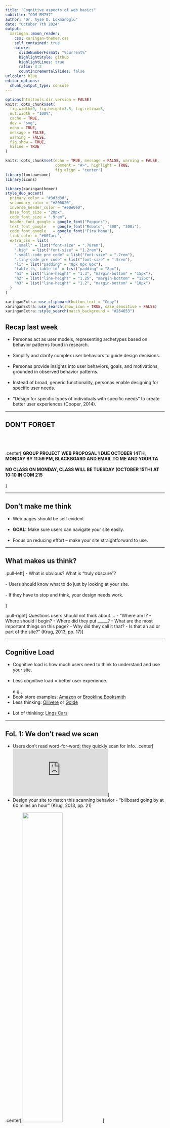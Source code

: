 ```yaml
---
title: "Cognitive aspects of web basics"
subtitle: "COM EM757"
author: "Dr. Ayse D. Lokmanoglu"
date: "October 7th 2024"
output:
  xaringan::moon_reader:
    css: xaringan-themer.css
    self_contained: true
    nature:
      slideNumberFormat: "%current%"
      highlightStyle: github
      highlightLines: true
      ratio: 3:2
      countIncrementalSlides: false
urlcolor: blue
editor_options: 
  chunk_output_type: console
---
```


```r
options(htmltools.dir.version = FALSE)
knitr::opts_chunk$set(
  fig.width=9, fig.height=3.5, fig.retina=3,
  out.width = "100%",
  cache = TRUE,
  dev = "svg",      
  echo = TRUE,
  message = FALSE, 
  warning = FALSE,
  fig.show = TRUE,
  hiline = TRUE      
)

knitr::opts_chunk$set(echo = TRUE, message = FALSE, warning = FALSE,
                      comment = "#>", highlight = TRUE,
                      fig.align = "center")
library(fontawesome)
library(icons)
```

```r
library(xaringanthemer)
style_duo_accent(
  primary_color = "#3d3d3d",
  secondary_color = "#800020",
  inverse_header_color = "#e0e0e0",
  base_font_size = "20px",
  code_font_size = ".9rem",
  header_font_google = google_font("Poppins"),
  text_font_google   = google_font("Roboto", "300", "300i"),
  code_font_google   = google_font("Fira Mono"),
  link_color = "#007acc", 
  extra_css = list(
    ".small" = list("font-size" = ".78rem"),
    ".big"  = list("font-size" = "1.2rem"),
    ".small-code pre code" = list("font-size" = ".7rem"),
    ".tiny-code pre code" = list("font-size" = ".5rem"),
    "li" = list("padding" = "8px 0px 0px"),
    "table th, table td" = list("padding" = "8px"),
    "h1" = list("line-height" = "1.3", "margin-bottom" = "15px"), 
    "h2" = list("line-height" = "1.25", "margin-bottom" = "12px"), 
    "h3" = list("line-height" = "1.2", "margin-bottom" = "10px")
  )
)
```

```r
xaringanExtra::use_clipboard(button_text = "Copy")
xaringanExtra::use_search(show_icon = TRUE, case_sensitive = FALSE)
xaringanExtra::style_search(match_background = "#264653")
```

## Recap last week

- Personas act as user models, representing archetypes based on behavior patterns found in research.
<br>
<br>
- Simplify and clarify complex user behaviors to guide design decisions.
<br>
<br>
- Personas provide insights into user behaviors, goals, and motivations, grounded in observed behavior patterns.
<br>
<br>
- Instead of broad, generic functionality, personas enable designing for specific user needs.
<br>
<br>
- "Design for specific types of individuals with specific needs" to create better user experiences (Cooper, 2014).

---

## DON'T FORGET

<br>
<br>
<br>
.center[
**GROUP PROJECT WEB PROPOSAL 1 DUE OCTOBER 14TH, MONDAY BY 11:59 PM, BLACKBOARD AND EMAIL TO ME AND YOUR TA**
<br>
<br>
**NO CLASS ON MONDAY, CLASS WILL BE TUESDAY (OCTOBER 15TH) AT 10:10 IN COM 215**
<br>
<br>
]

---

## Don't make me think

- Web pages should be self evident
<br>
<br>
- **GOAL:** Make sure users can navigate your site easily.
<br>
<br>
- Focus on reducing effort – make your site straightforward to use.

---

## What makes us think?

.pull-left[
- What is obvious? What is "truly obscure"? 
<br>
<br>
- Users should know what to do just by looking at your site.
<br>
<br>
- If they have to stop and think, your design needs work.
<br>
<br>
]

.pull-right[
Questions users should not think about.... 
- "Where am I?
- Where should I begin?
- Where did they put _____?
- What are the most important things on this page?
- Why did they call it that?
- Is that an ad or part of the site?" (Krug, 2013, pp. 17)
]

---

## Cognitive Load

- Cognitive load is how much users need to think to understand and use your site.
<br>
<br>
- Less cognitive load = better user experience.
<br>
<br>
e.g., 
- Book store examples: [Amazon](https://www.amazon.com/) or [Brookline Booksmith](https://brooklinebooksmith.com/)
<br>
- Less thinking: [Ollivere](https://ollivere.co/) or [Golde](https://golde.co/)
<br>
<br>
- Lot of thinking: [Lings Cars](https://www.lingscars.com/)

---

## FoL 1: We don't read we scan

- Users don’t read word-for-word; they quickly scan for info.
.center[
<iframe src="https://giphy.com/embed/3orifhln1wZJ7lTbyw" width="300" height="150" style="" frameBorder="0" class="giphy-embed" allowFullScreen></iframe><p><a href="https://giphy.com/gifs/season-16-the-simpsons-16x19-3orifhln1wZJ7lTbyw">via GIPHY</a></p>
]
- Design your site to match this scanning behavior - "billboard going by at 60 miles an hour" (Krug, 2013, pp. 21)

.center[
<img src="images/krug_pg21.png" width="50%" />
]

---

## FoL 2: We don't make optimal choices. We satisfice

- Users don't look for the "best" option – they pick the first thing that looks like it works.
<br>
<br>
   - We're in a hurry (think of mobile web scanning)
   - First guess and back options are usually faster
   - Guessing is more fun! 

.center[
<iframe src="https://giphy.com/embed/qJ2a8MnK9MutrKSFNw" width="300" height="200" style="" frameBorder="0" class="giphy-embed" allowFullScreen></iframe><p><a href="https://giphy.com/gifs/AppleTV-apple-tv-app-qJ2a8MnK9MutrKSFNw">via GIPHY</a></p>
]

---

## FoL 3: We don't figure out how things work. We muddle through.

- Most users don’t care about understanding your site deeply; they just want to get things done.
- They’ll make guesses, click around, and figure it out as they go.

*Your book references Yahoo....* 

- We are creatures of habit, if something works we don't change it. 

.center[
<iframe src="https://giphy.com/embed/ZebTmyvw85gnm" width="300" height="250" style="" frameBorder="0" class="giphy-embed" allowFullScreen></iframe><p><a href="https://giphy.com/gifs/angry-work-panda-ZebTmyvw85gnm">via GIPHY</a></p>
]
Who googles links or websites? 

---

### Therefore, design billboards...

.center[
<iframe src="https://giphy.com/embed/yrRYYMuYBwTC1RoXQf" width="480" height="480" style="" frameBorder="0" class="giphy-embed" allowFullScreen></iframe><p><a href="https://giphy.com/gifs/you-got-this-lemons-hen-life-gives-yrRYYMuYBwTC1RoXQf">via GIPHY</a></p>
]

---

## Visual Hierarchy

- The way you arrange and size elements shows users what’s important.
<br>
<br>
- Use size, color, and layout to make important stuff stand out.

### Remember (Krug, 2013, pp. 31)
1. Take advantage of conventions
2. Create effective visual hierarchies
3. Break pages up into clearly defined areas
4. Make it obvious what’s clickable
5. Eliminate distractions
6. Format content to support scanning

---

<html lang="en">
<head>
    <style>
        .hierarchy-box {
            width: 300px;
            padding: 20px;
            border: 1px solid #ccc;
            background-color: #fdf5e6;
            font-family: Arial, sans-serif;
        }
        .very-important {
            font-size: 24px;
            font-weight: bold;
            margin-bottom: 10px;
        }
        .less-important {
            font-size: 20px;
            margin-bottom: 10px;
        }
        .not-important {
            font-size: 16px;
            color: #555;
        }
    </style>
</head>
<body>
    <div class="hierarchy-box">
        <div class="very-important">Very important</div>
        <div class="less-important">A little less important</div>
        <div class="not-important">Nowhere near as important</div>
    </div>
</body>
</html>

.small-code[
```html
<html lang="en"><head>
    <style>
        .hierarchy-box { width: 300px; padding: 20px; border: 1px solid #ccc; background-color: #fdf5e6; font-family: Arial, sans-serif; }
        .very-important { font-size: 24px; font-weight: bold; margin-bottom: 10px; }
        .less-important { font-size: 20px; margin-bottom: 10px; }
        .not-important { font-size: 16px; color: #555; }
    </style>
</head><body>
    <div class="hierarchy-box">
        <div class="very-important">Very important</div>
        <div class="less-important">A little less important</div>
        <div class="not-important">Nowhere near as important</div>
    </div>
</body></html>
```
]

---

<html lang="en">
<head>
    <style>
        /* Container styling */
        .container {
            display: flex;
            font-family: Arial, sans-serif;
        }
        /* Sidebar styling */
        .sidebar {
            width: 20%;
            background-color: #6699cc; /* Blue sidebar */
            padding: 20px;
        }
        /* Main content styling */
        .main-content {
            width: 80%;
            background-color: #fbeec1; /* Light yellow content area */
            padding: 20px;
        }
        /* Section title */
        .section-title {
            background-color: #c44d29; /* Red background */
            color: white;
            padding: 10px;
            text-align: center;
            font-size: 1.5em;
            margin-bottom: 20px;
        }
        /* Book item styling */
        .book-item {
            border: 2px solid #c44d29;
            margin-bottom: 20px;
            padding: 10px;
        }
        .book-title {
            background-color: #c44d29;
            color: white;
            padding: 5px;
            font-weight: bold;
        }
        .book-description {
            margin-top: 10px;
            margin-bottom: 10px;
        }
        .book-price {
            float: right;
            font-weight: bold;
        }
        .book-image {
            width: 50px;
            height: 50px;
            background-color: #6699cc; /* Placeholder for image */
            float: left;
            margin-right: 10px;
        }
        /* Clear floats */
        .clearfix::after {
            content: "";
            display: table;
            clear: both;
        }
    </style>
</head>
<body>
    <div class="container">
        <!-- Sidebar -->
        <div class="sidebar">
            <!-- Empty sidebar for layout purposes -->
        </div>
        
        <!-- Main content -->
        <div class="main-content">
            <div class="section-title">Computer Books</div>
            
            <!-- Book 1 -->
            <div class="book-item clearfix">
                <div class="book-title">One particular computer book</div>
                <div class="book-description">
                    <div class="book-image"></div>
                    blah blah blah blah<br>
                    blah blah blah blah<br>
                    blah blah blah blah
                    <div class="book-price">$24.95</div>
                </div>
            </div>
            
            <!-- Book 2 -->
            <div class="book-item clearfix">
                <div class="book-title">Another computer book</div>
                <div class="book-description">
                    <div class="book-image"></div>
                    blah blah blah blah<br>
                    blah blah blah blah<br>
                    blah blah blah blah
                    <div class="book-price">$19.95</div>
                </div>
            </div>
        </div>
    </div>
</body>
</html>

---

.tiny-code[
```html
<html lang="en"><head>
    <style>
        .container { display: flex; font-family: Arial, sans-serif; }
        .sidebar { width: 20%; background-color: #6699cc; padding: 20px; }
        .main-content { width: 80%; background-color: #fbeec1; padding: 20px; }
        .section-title { background-color: #c44d29; color: white; padding: 10px; text-align: center; font-size: 1.5em; margin-bottom: 20px; }
        .book-item { border: 2px solid #c44d29; margin-bottom: 20px; padding: 10px; }
        .book-title { background-color: #c44d29; color: white; padding: 5px; font-weight: bold; }
        .book-description { margin-top: 10px; margin-bottom: 10px; }
        .book-price { float: right; font-weight: bold; }
        .book-image { width: 50px; height: 50px; background-color: #6699cc; float: left; margin-right: 10px; }
        .clearfix::after { content: ""; display: table; clear: both; }
    </style>
</head><body>
    <div class="container">
        <div class="sidebar"></div>
        <div class="main-content">
            <div class="section-title">Computer Books</div>
            <div class="book-item clearfix">
                <div class="book-title">One particular computer book</div>
                <div class="book-description">
                    <div class="book-image"></div> blah blah blah blah<br> blah blah blah blah<br> blah blah blah blah
                    <div class="book-price">$24.95</div>
                </div>
            </div>
            <div class="book-item clearfix">
                <div class="book-title">Another computer book</div>
                <div class="book-description">
                    <div class="book-image"></div> blah blah blah blah<br> blah blah blah blah<br> blah blah blah blah
                    <div class="book-price">$19.95</div>
                </div>
            </div>
        </div>
    </div>
</body></html>
```
]

---

## Design Conventions
### Patterns Users Recognize 

- Conventions are conventions because they WORK.
<br>
<br>
- Use familiar design conventions, like a menu at the top or cart icons for shopping.
<br>
<br>
- Don’t reinvent the wheel – stick with what works.

Let's checkout [TaoBao](https://www.taobao.com/)

---

## Content Should Be in Chunks

- Break content into bite-sized pieces.
<br>
<br>
- Headings, bullet points, short paragraphs – all these make it easier to find info quickly.

---

## Make Clickable Elements Stand Out

- Ensure all clickable items (like buttons, links) are clear and obvious.
<br>
<br>
- Use visual cues – colors, borders – to guide users.

.center[
<iframe src="https://giphy.com/embed/PwQFbIIJeyzK3JO83C" width="350" height="350" style="" frameBorder="0" class="giphy-embed" allowFullScreen></iframe><p><a href="https://giphy.com/gifs/OOZnmates-ooz-ooznmates-and-mates-PwQFbIIJeyzK3JO83C">via GIPHY</a></p>
]

---

## Keep noise down keep it clear

- Cut out any elements that don’t help the user achieve their goal.
<br>
<br>
- Avoid clutter: ads, unnecessary animations, and other distracting content.

.center[
<iframe src="https://giphy.com/embed/zsRviQEWP9SHm" width="480" height="269" style="" frameBorder="0" class="giphy-embed" allowFullScreen></iframe><p><a href="https://giphy.com/gifs/emibob-chef-chopping-cut-zsRviQEWP9SHm">via GIPHY</a></p>
]

---

## Self-Evident vs. Self-Explanatory

- **Self-Evident**: Users immediately understand what they’re looking at (ideal).
<br>
<br>
- **Self-Explanatory**: It may take a second, but they figure it out without too much effort.

### Mental models 

- 20Qs - Animals, vegetables or minerals
<br>
<br>
- Users come with expectations based on past experience.
<br>
<br>
- Your design should align with these mental models to avoid confusion.
   - They don't mind clicking - as long clicks take them somewhere

Let's analyze [Anthropologie Website](https://www.anthropologie.com/?ref=logo)

---

## Less is more

- Embrace Minimalism
.large[
- Get rid of unnecessary words
   - Reduces noise
   - Useful content more prominent
   - Shorter pages - less scrolling
]
- Strip away unnecessary design elements (i.e., happy talk & instructions must die)
- Keep only what’s essential – it helps users focus and reduces cognitive load.

Bad e.g., [Yale Art's Website](https://www.art.yale.edu/)

---

## Test Your Design with Real Users

- Watch real users interact with your site.
<br>
<br>
- Look for where they get stuck, what’s unclear, and make improvements.

.center[
<iframe src="https://giphy.com/embed/fGucWRNnJiE0jLDIbf/video" width="480" height="271" style="" frameBorder="0" class="giphy-embed" allowFullScreen></iframe><p><a href="https://giphy.com/clips/parksandrec-parks-and-recreation-rec-peacock-tv-fGucWRNnJiE0jLDIbf">via GIPHY</a></p>
]

---

## Cellphones & Tablets

- Think about how your site looks and works on mobile.
<br>
<br>
- Make sure elements are touch-friendly and content adapts to smaller screens.

e.g. Good on mobile [Airbnb](https://www.airbnb.com)
Bad on mobile [Hobby Lobby](https://www.hobbylobby.com)

---

## Don't forget accessibility!

**Design for all users, including those with disabilities.**
- High Contrast Colors
   - Use dark text on a light background (or vice versa) to ensure readability.
   - Advice: A minimum contrast ratio of **4.5:1** for normal text.
   - Use online tools like [WebAIM Contrast Checker](https://webaim.org/resources/contrastchecker/) to test your color contrast.

- Alt Text for Images
   - Descriptive text added to images to help screen readers convey what the image represents.
   - e.g.,: <img src="images/dog.jpeg" alt="A black dog walking on a leash"width="20%" />

---

.pull-left[
- Clear and Consistent Navigation
   - Easy-to-use menus, consistent headers, and predictable page layouts
.small-code[
```html
<a href="#main-content" class="skip-link">Skip to main content</a>
```
]

- Keyboard Accessibility
   - for user's who doesn't have a mouse

]

.pull-right[
- Accessible Forms
   - Use clear labels and error messages.
.small-code[
   ```html
<label for="email">Email Address</label>
<input type="email" id="email" name="email" aria-required="true">
   ```
]

- Use ARIA Landmarks
   - Accessible Rich Internet Applications (ARIA) help improve accessibility for screen readers.
.small-code[
   ```html
<header role="banner">
<main role="main">
<nav role="navigation">
<footer role="contentinfo">
   ```
]
]

---

## Tools for accessibility

1. [WAVE](https://wave.webaim.org/) Accessibility Evaluation Tool: WebAIM's WAVE
<br>
<br>
2. [Lighthouse](https://developer.chrome.com/docs/lighthouse/overview#:~:text=You%20can%20run%20Lighthouse%20in,how%20to%20improve%20the%20page.): A built-in accessibility tool in Chrome DevTools for automated checks.
